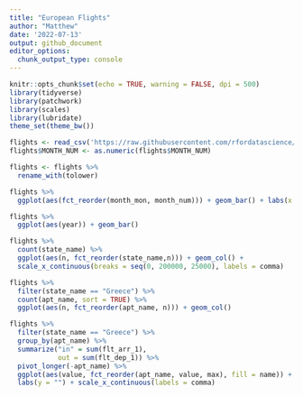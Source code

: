 ```yaml
---
title: "European Flights"
author: "Matthew"
date: '2022-07-13'
output: github_document
editor_options: 
  chunk_output_type: console
---
```


```r
knitr::opts_chunk$set(echo = TRUE, warning = FALSE, dpi = 500)
library(tidyverse)
library(patchwork)
library(scales)
library(lubridate)
theme_set(theme_bw())
```


```r
flights <- read_csv('https://raw.githubusercontent.com/rfordatascience/tidytuesday/master/data/2022/2022-07-12/flights.csv')
flights$MONTH_NUM <- as.numeric(flights$MONTH_NUM)

flights <- flights %>% 
  rename_with(tolower)
```
 

```r
flights %>% 
  ggplot(aes(fct_reorder(month_mon, month_num))) + geom_bar() + labs(x = "")

flights %>% 
  ggplot(aes(year)) + geom_bar()

flights %>% 
  count(state_name) %>% 
  ggplot(aes(n, fct_reorder(state_name,n))) + geom_col() +
  scale_x_continuous(breaks = seq(0, 200000, 25000), labels = comma)
```



```r
flights %>% 
  filter(state_name == "Greece") %>% 
  count(apt_name, sort = TRUE) %>% 
  ggplot(aes(n, fct_reorder(apt_name, n))) + geom_col()

flights %>% 
  filter(state_name == "Greece") %>% 
  group_by(apt_name) %>% 
  summarize("in" = sum(flt_arr_1),
            out = sum(flt_dep_1)) %>% 
  pivot_longer(-apt_name) %>% 
  ggplot(aes(value, fct_reorder(apt_name, value, max), fill = name)) + geom_col(position = "dodge") +
  labs(y = "") + scale_x_continuous(labels = comma)
```


